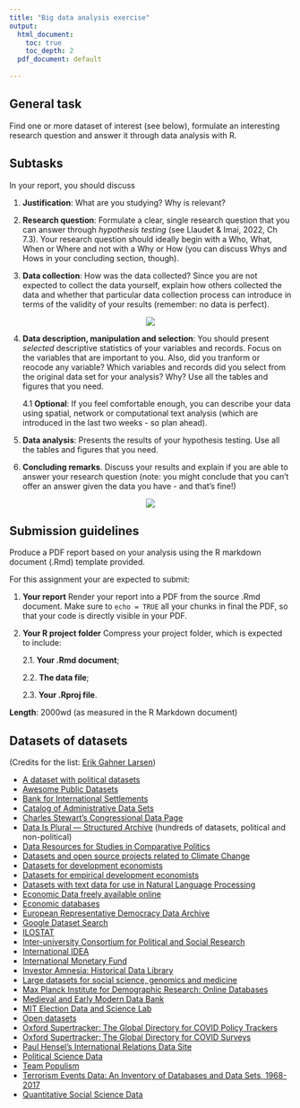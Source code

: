 ```yaml
---
title: "Big data analysis exercise"
output:
  html_document:
    toc: true
    toc_depth: 2
  pdf_document: default
  
---
```


## General task

Find one or more dataset of interest (see below), formulate an interesting research question and answer it through data analysis with R. 

## Subtasks

In your report, you should discuss

1. **Justification**: What are you studying? Why is relevant? 

2. **Research question**: Formulate a clear, single research question that you can answer through *hypothesis testing* (see Llaudet & Imai, 2022, Ch 7.3). Your research question should ideally begin with a Who, What, When or Where and not with a Why or How (you can discuss Whys and Hows in your concluding section, though).

3. **Data collection**: How was the data collected? Since you are not expected to collect the data yourself, explain how others collected the data and whether that particular data collection process can introduce in terms of the validity of your results (remember: no data is perfect).

<center>![](https://media.giphy.com/media/9RWcytIJi3uYo/giphy.gif)</center>

4. **Data description, manipulation and selection**: You should present *selected* descriptive statistics of your variables and records. Focus on the variables that are important to you.  Also, did you tranform or reocode any variable? Which variables and records did you select from the original data set for your analysis? Why? Use all the tables and figures that you need. 

    4.1 **Optional**: If you feel comfortable enough, you can describe your data using spatial, network or computational text analysis (which are introduced in the last two weeks - so plan ahead). 

5. **Data analysis**: Presents the results of your hypothesis testing. Use all the tables and figures that you need. 

6. **Concluding remarks**. Discuss your results and explain if you are able to answer your research question (note: you might conclude that you can't offer an answer given the data you have - and that's fine!)

<center>![](https://media.giphy.com/media/5T06fayphNrPayKYak/giphy.gif)</center>

## Submission guidelines

Produce a PDF report based on your analysis using the R markdown document (.Rmd) template provided. 

For this assignment your are expected to submit:

1. **Your report** Render your report into a PDF from the source .Rmd document. Make sure to `echo = TRUE` all your chunks in final the PDF, so that your code is directly visible in your PDF.

2. **Your R project folder** Compress your project folder, which is expected to include:

    2.1. **Your .Rmd document**;
  
    2.2. **The data file**;
  
    2.3. **Your .Rproj file**.
    
**Length**: 2000wd (as measured in the R Markdown document)

## Datasets of datasets

(Credits for the list: [Erik Gahner Larsen](https://github.com/erikgahner))

- [A dataset with political datasets](https://github.com/erikgahner/PolData)
- [Awesome Public Datasets](https://github.com/awesomedata/awesome-public-datasets)
- [Bank for International Settlements](https://www.bis.org/statistics/index.htm)
- [Catalog of Administrative Data Sets](https://www.povertyactionlab.org/catalog-administrative-data-sets)
- [Charles Stewart's Congressional Data Page](http://web.mit.edu/17.251/www/data_page.html)
- [Data Is Plural — Structured Archive](https://docs.google.com/spreadsheets/d/1wZhPLMCHKJvwOkP4juclhjFgqIY8fQFMemwKL2c64vk/edit#gid=0) (hundreds of datasets, political and non-political)
- [Data Resources for Studies in Comparative Politics](https://docs.google.com/spreadsheets/d/1S-dMeDrg8kXElEvZyWelQfMANCmpmwpprbqGglYs4Ws/pubhtml?gid=325169251&single=true)
- [Datasets and open source projects related to Climate Change](https://github.com/KKulma/climate-change-data)
- [Datasets for development economists](http://devecondata.blogspot.com)
- [Datasets for empirical development economists](https://sites.google.com/site/medevecon/development-economics/devecondata)
- [Datasets with text data for use in Natural Language Processing](https://github.com/niderhoff/nlp-datasets)
- [Economic Data freely available online](https://www.economicsnetwork.ac.uk/data_sets)
- [Economic databases](https://ec.europa.eu/info/business-economy-euro/indicators-statistics/economic-databases_en)
- [European Representative Democracy Data Archive](http://www.erdda.se/)
- [Google Dataset Search](https://datasetsearch.research.google.com/)
- [ILOSTAT](https://ilostat.ilo.org/)
- [Inter-university Consortium for Political and Social Research](https://www.icpsr.umich.edu/icpsrweb/ICPSR/)
- [International IDEA](https://www.idea.int/data-tools)
- [International Monetary Fund](https://www.imf.org/en/Data)
- [Investor Amnesia: Historical Data Library](https://investoramnesia.com/historical-data/) 
- [Large datasets for social science, genomics and medicine](https://docs.google.com/spreadsheets/d/1ISYoRpx6A098m582lS4XDS2P9fdfKdAfA4ILjW44byY/edit)
- [Max Planck Institute for Demographic Research: Online Databases](https://www.demogr.mpg.de/en/projects_publications/online_databases_1906/default.htm)
- [Medieval and Early Modern Data Bank](https://memdb.libraries.rutgers.edu/)
- [MIT Election Data and Science Lab](https://electionlab.mit.edu/data)
- [Open datasets](https://docs.google.com/spreadsheets/d/1ejOJTNTL5ApCuGTUciV0REEEAqvhI2Rd2FCoj7afops/edit#gid=0)
- [Oxford Supertracker: The Global Directory for COVID Policy Trackers](https://supertracker.spi.ox.ac.uk/policy-trackers/)
- [Oxford Supertracker: The Global Directory for COVID Surveys](https://supertracker.spi.ox.ac.uk/surveys/)
- [Paul Hensel's International Relations Data Site](http://www.paulhensel.org/data.html)
- [Political Science Data](https://www.poliscidata.com/)
- [Team Populism](http://populism.byu.edu/Pages/Data)
- [Terrorism Events Data: An Inventory of Databases and Data Sets, 1968-2017](http://www.terrorismanalysts.com/pt/index.php/pot/article/view/622/html)
- [Quantitative Social Science Data](https://f.briatte.org/teaching/quanti/data/)

